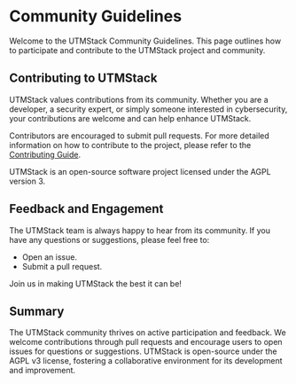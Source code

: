 # Community Guidelines

Welcome to the UTMStack Community Guidelines. This page outlines how to participate and contribute to the UTMStack project and community.

## Contributing to UTMStack

UTMStack values contributions from its community. Whether you are a developer, a security expert, or simply someone interested in cybersecurity, your contributions are welcome and can help enhance UTMStack.

Contributors are encouraged to submit pull requests. For more detailed information on how to contribute to the project, please refer to the [Contributing Guide](CONTRIBUTING.md).

UTMStack is an open-source software project licensed under the AGPL version 3.

## Feedback and Engagement

The UTMStack team is always happy to hear from its community. If you have any questions or suggestions, please feel free to:

*   Open an issue.
*   Submit a pull request.

Join us in making UTMStack the best it can be!

## Summary

The UTMStack community thrives on active participation and feedback. We welcome contributions through pull requests and encourage users to open issues for questions or suggestions. UTMStack is open-source under the AGPL v3 license, fostering a collaborative environment for its development and improvement.